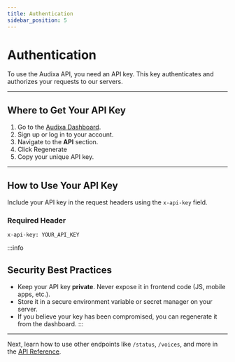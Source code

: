 ---
title: Authentication
sidebar_position: 5
---

# Authentication

To use the Audixa API, you need an API key. This key authenticates and authorizes your requests to our servers.

---

## Where to Get Your API Key

1. Go to the [Audixa Dashboard](https://audixa.ai/dashboard/api).
2. Sign up or log in to your account.
3. Navigate to the **API** section.
4. Click Regenerate
5. Copy your unique API key.

---

## How to Use Your API Key

Include your API key in the request headers using the `x-api-key` field.

### Required Header

```http
x-api-key: YOUR_API_KEY
```

:::info
## Security Best Practices

- Keep your API key **private**. Never expose it in frontend code (JS, mobile apps, etc.).
- Store it in a secure environment variable or secret manager on your server.
- If you believe your key has been compromised, you can regenerate it from the dashboard.
:::
---

Next, learn how to use other endpoints like `/status`, `/voices`, and more in the [API Reference](/api).
